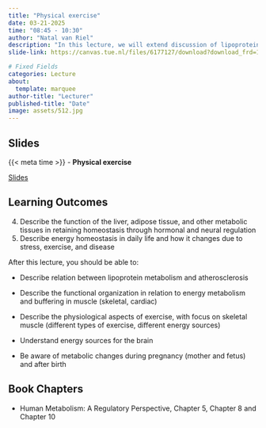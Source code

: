 ```yaml
---
title: "Physical exercise"
date: 03-21-2025
time: "08:45 - 10:30"
author: "Natal van Riel"
description: "In this lecture, we will extend discussion of lipoprotein metabolism, including atherosclerosis, and will discuss metabolic aspects of skeletal muscle and exercise."
slide-link: https://canvas.tue.nl/files/6177127/download?download_frd=1

# Fixed Fields
categories: Lecture
about:
  template: marquee
author-title: "Lecturer"
published-title: "Date"
image: assets/512.jpg
---
```


## Slides
::: slide-deck
{{< meta time >}} - **Physical exercise**

::: slides
[Slides]({{< meta slide-link >}})
:::
:::

## Learning Outcomes

::: {.callout-important title="Principal Learning Outcomes:"}
4. Describe the function of the liver, adipose tissue, and other metabolic tissues in retaining homeostasis through hormonal and neural regulation
5. Describe energy homeostasis in daily life and how it changes due to stress, exercise, and disease
:::

After this lecture, you should be able to:

- Describe relation between lipoprotein metabolism and atherosclerosis
- Describe the functional organization in relation to energy metabolism and buffering in muscle (skeletal, cardiac) 
- Describe the physiological aspects of exercise, with focus on skeletal muscle (different types of exercise, different energy sources)

- Understand energy sources for the brain
- Be aware of metabolic changes during pregnancy (mother and fetus) and after birth
<!---Understand how (cell-specific) metabolic pathways relate to physiological function of organs and tissuess-->
<!---Describe fasting and fed metabolism (carbohydrates, lipids, protein) and their transition and regulation (insulin, glucagon)-->
<!---Be aware of some concepts in metabolomics-->

## Book Chapters

- Human Metabolism: A Regulatory Perspective, Chapter 5, Chapter 8 and Chapter 10
